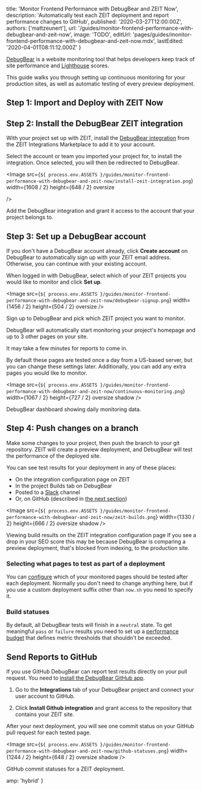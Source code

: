 
  title: 'Monitor Frontend Performance with DebugBear and ZEIT Now',
  description:
    'Automatically test each ZEIT deployment and report performance changes to GitHub',
  published: '2020-03-27T12:00:00Z',
  authors: ['mattzeunert'],
  url: '/guides/monitor-frontend-performance-with-debugbear-and-zeit-now',
  image: 'TODO',
  editUrl:
    'pages/guides/monitor-frontend-performance-with-debugbear-and-zeit-now.mdx',
  lastEdited: '2020-04-01T08:11:12.000Z'
}

[DebugBear](https://www.debugbear.com/) is a website monitoring tool that helps developers keep track of site performance and [Lighthouse](https://developers.google.com/web/tools/lighthouse) scores.

This guide walks you through setting up continuous monitoring for your production sites, as well as automatic testing of every preview deployment.

## Step 1: Import and Deploy with ZEIT Now

<DeploySection meta={meta} />

## Step 2: Install the DebugBear ZEIT integration

With your project set up with ZEIT, install the [DebugBear integration](https://zeit.co/integrations/debugbear) from the ZEIT Integrations Marketplace to add it to your account.

Select the account or team you imported your project for, to install the integration. Once selected, you will then be redirected to DebugBear.

<Image
  src={`${
    process.env.ASSETS
  }/guides/monitor-frontend-performance-with-debugbear-and-zeit-now/install-zeit-integration.png`}
  width={1608 / 2}
  height={648 / 2}
  oversize
  
/>
<Caption>Add the DebugBear integration and grant it access to the account that your project belongs to.</Caption>

## Step 3: Set up a DebugBear account

If you don't have a DebugBear account already, click **Create account** on DebugBear to automatically sign up with your ZEIT email address. Otherwise, you can continue with your existing account.

When logged in with DebugBear, select which of your ZEIT projects you would like to monitor and click **Set up**.

<Image
  src={`${
    process.env.ASSETS
  }/guides/monitor-frontend-performance-with-debugbear-and-zeit-now/debugbear-signup.png`}
  width={1456 / 2}
  height={504 / 2}
  oversize
/>
<Caption>Sign up to DebugBear and pick which ZEIT project you want to monitor.</Caption>

DebugBear will automatically start monitoring your project's homepage and up to 3 other pages on your site.

<Note>It may take a few minutes for reports to come in.</Note>

By default these pages are tested once a day from a US-based server, but you can change these settings later. Additionally, you can add any extra pages you would like to monitor.

<Image
  src={`${
    process.env.ASSETS
  }/guides/monitor-frontend-performance-with-debugbear-and-zeit-now/continuous-monitoring.png`}
  width={1067 / 2}
  height={727 / 2}
  oversize
  shadow
/>
<Caption>DebugBear dashboard showing daily monitoring data.</Caption>

## Step 4: Push changes on a branch

Make some changes to your project, then push the branch to your git repository. ZEIT will create a preview deployment, and DebugBear will test the performance of the deployed site.

You can see test results for your deployment in any of these places:

- On the integration configuration page on ZEIT
- In the project Builds tab on DebugBear
- Posted to a [Slack](https://www.debugbear.com/docs/slack-integration#api-builds) channel
- Or, on GitHub (described in [the next section](#option:-sending-reports-to-github))

<Image
  src={`${
    process.env.ASSETS
  }/guides/monitor-frontend-performance-with-debugbear-and-zeit-now/zeit-builds.png`}
  width={1330 / 2}
  height={666 / 2}
  oversize
  shadow
/>
<Caption>Viewing build results on the ZEIT integration configuration page</Caption>

<Note type="success" label="hint">
  If you see a drop in your SEO score this may be because DebugBear is comparing
  a preview deployment, that's blocked from indexing, to the production site.
</Note>

### Selecting what pages to test as part of a deployment

You can [configure](https://www.debugbear.com/docs/zeit#url-filter) which of your monitored pages should be tested after each deployment. Normally you don't need to change anything here, but if you use a custom deployment suffix other than `now.sh` you need to specify it.

### Build statuses

By default, all DebugBear tests will finish in a `neutral` state. To get meaningful `pass` or `failure` results you need to set up a [performance budget](https://www.debugbear.com/docs/performance-budgets) that defines metric thresholds that shouldn't be exceeded.

## Send Reports to GitHub

If you use GitHub DebugBear can report test results directly on your pull request. You need to [install the DebugBear GitHub app](https://www.debugbear.com/docs/github-integration).

1. Go to the **Integrations** tab of your DebugBear project and connect your user account to GitHub.

2. Click **Install Github integration** and grant access to the repository that contains your ZEIT site.

After your next deployment, you will see one commit status on your GitHub pull request for each tested page.

<Image
  src={`${
    process.env.ASSETS
  }/guides/monitor-frontend-performance-with-debugbear-and-zeit-now/github-statuses.png`}
  width={1244 / 2}
  height={648 / 2}
  oversize
  shadow
/>
<Caption>GitHub commit statuses for a ZEIT deployment.</Caption>


  amp: 'hybrid'
}
